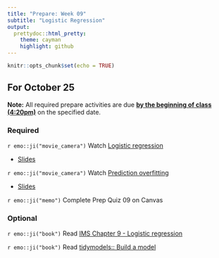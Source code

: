 ```yaml
---
title: "Prepare: Week 09"
subtitle: "Logistic Regression"
output: 
  prettydoc::html_pretty:
    theme: cayman
    highlight: github
---
```


```r
knitr::opts_chunk$set(echo = TRUE)
```


## For October 25

**Note:** All required prepare activities are due **<u>by the beginning of class (4:20pm)</u>** on the specified date.

### Required

`r emo::ji("movie_camera")` Watch [Logistic regression](https://www.youtube.com/watch?v=AidXFYSYfJg)

- [Slides](https://kgfitzgerald.github.io/APU_MATH_250/slides/28-logistic-reg.html)

`r emo::ji("movie_camera")` Watch [Prediction overfitting](https://youtu.be/Qd4lu_Lmwi0)

- [Slides](https://kgfitzgerald.github.io/APU_MATH_250/slides/29-prediction-overfitting.html)

`r emo::ji("memo")` Complete Prep Quiz 09 on Canvas

### Optional 

`r emo::ji("book")` Read [IMS Chapter 9 - Logistic regression](https://openintro-ims.netlify.app/model-logistic.html) 

`r emo::ji("book")` Read [tidymodels:: Build a model](https://www.tidymodels.org/start/models/)

